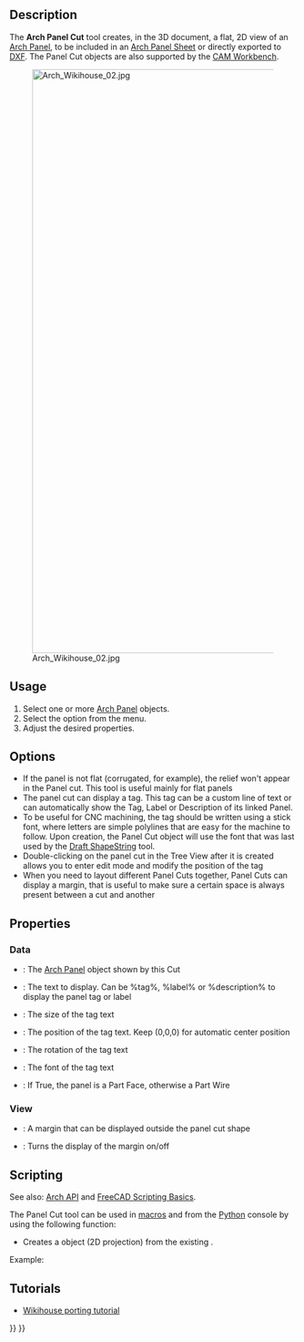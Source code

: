 <languages/>

{{Docnav
|[[Arch_Panel|Panel]]
|[[Arch_Panel_Sheet|Panel Sheet]]
|[[BIM_Workbench|BIM]]
|IconL=Arch_Panel.svg
|IconR=Arch_Panel_Sheet.svg
|IconC=Workbench_BIM.svg
}}

{{GuiCommand
|Name=Arch Panel Cut
|MenuLocation=Utils → Panel Tools → Panel Cut
|Workbenches=[[BIM_Workbench|BIM]]
|Version=0.17
|SeeAlso=[[Arch_Panel|Arch Panel]], [[Arch_Panel_Sheet|Arch Panel Sheet]], [[Arch_Nest|Arch Nest]]
}}

==Description==

The '''Arch Panel Cut''' tool creates, in the 3D document, a flat, 2D view of an [[Arch_Panel|Arch Panel]], to be included in an [[Arch_Panel_Sheet|Arch Panel Sheet]] or directly exported to [[Draft_DXF|DXF]]. The Panel Cut objects are also supported by the [[CAM_Workbench|CAM Workbench]].

[[Image:Arch Wikihouse 02.jpg|1024px]]

==Usage==

# Select one or more [[Arch_Panel|Arch Panel]] objects.
# Select the {{MenuCommand|Utils → Panel Tools → [[Image:Arch_Panel_Cut.svg|16px]] Panel Cut}} option from the menu.
# Adjust the desired properties.

==Options==

* If the panel is not flat (corrugated, for example), the relief won't appear in the Panel cut. This tool is useful mainly for flat panels
* The panel cut can display a tag. This tag can be a custom line of text or can automatically show the Tag, Label or Description of its linked Panel.
* To be useful for CNC machining, the tag should be written using a stick font, where letters are simple polylines that are easy for the machine to follow. Upon creation, the Panel Cut object will use the font that was last used by the [[Draft_ShapeString|Draft ShapeString]] tool.
* Double-clicking on the panel cut in the Tree View after it is created allows you to enter edit mode and modify the position of the tag
* When you need to layout different Panel Cuts together, Panel Cuts can display a margin, that is useful to make sure a certain space is always present between a cut and another

==Properties==

=== Data ===

* {{PropertyData|Source}}: The [[Arch_Panel|Arch Panel]] object shown by this Cut
* {{PropertyData|Tag Text}}: The text to display. Can be %tag%, %label% or %description% to display the panel tag or label
* {{PropertyData|Tag Size}}: The size of the tag text
* {{PropertyData|Tag Position}}: The position of the tag text. Keep (0,0,0) for automatic center position
* {{PropertyData|Tag Rotation}}: The rotation of the tag text
* {{PropertyData|Font File}}: The font of the tag text
* {{PropertyData|Make Face}}: If True, the panel is a Part Face, otherwise a Part Wire

=== View ===

* {{PropertyView|Margin}}: A margin that can be displayed outside the panel cut shape
* {{PropertyView|Show Margin}}: Turns the display of the margin on/off

==Scripting==

See also: [[Arch_API|Arch API]] and [[FreeCAD_Scripting_Basics|FreeCAD Scripting Basics]].

The Panel Cut tool can be used in [[Macros|macros]] and from the [[Python|Python]] console by using the following function:
{{Code|code=
View = makePanelCut(panel, name="PanelView")}}

* Creates a {{incode|View}} object (2D projection) from the existing {{incode|panel}}.

Example:
{{Code|code=
import FreeCAD, Draft, Arch

p1 = FreeCAD.Vector(0, 0, 0)
p2 = FreeCAD.Vector(500, 0, 0)
p3 = FreeCAD.Vector(500, 50, 0)
p4 = FreeCAD.Vector(550, 50, 0)
p5 = FreeCAD.Vector(600, 0, 0)
p6 = FreeCAD.Vector(1000, 0, 0)
p7 = FreeCAD.Vector(1000, 400, 0)
p8 = FreeCAD.Vector(600, 400, 0)
p9 = FreeCAD.Vector(600, 350, 0)
p10 = FreeCAD.Vector(550, 350, 0)
p11 = FreeCAD.Vector(500, 400, 0)
p12 = FreeCAD.Vector(0, 400, 0)

Wire = Draft.makeWire([p1, p2, p3, p4, p5, p6,
                       p7, p8, p8, p9, p10, p11, p12], closed=True)
Panel = Arch.makePanel(Wire, thickness=36)
FreeCAD.ActiveDocument.recompute()

View = Arch.makePanelCut(Panel)
View.ViewObject.LineWidth = 3
FreeCAD.ActiveDocument.recompute()
}}

== Tutorials ==

* [[Wikihouse_porting_tutorial|Wikihouse porting tutorial]]


{{Docnav
|[[Arch_Panel|Panel]]
|[[Arch_Panel_Sheet|Panel Sheet]]
|[[BIM_Workbench|BIM]]
|IconL=Arch_Panel.svg
|IconR=Arch_Panel_Sheet.svg
|IconC=Workbench_BIM.svg
}}

{{BIM_Tools_navi{{#translation:}}}}
{{Userdocnavi{{#translation:}}}}